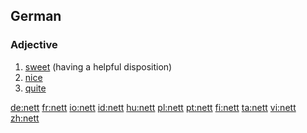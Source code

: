 ==German==

===Adjective===
{{infl|de|adjective}}

# [[sweet]] (having a helpful disposition)
# [[nice]]
# [[quite]]


[[de:nett]]
[[fr:nett]]
[[io:nett]]
[[id:nett]]
[[hu:nett]]
[[pl:nett]]
[[pt:nett]]
[[fi:nett]]
[[ta:nett]]
[[vi:nett]]
[[zh:nett]]